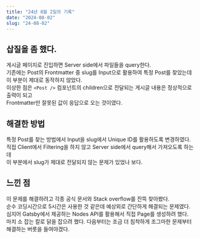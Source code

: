 ```yaml
---
title: "24년 8월 2일의 기록"
date: "2024-08-02"
slug: "24-08-02"
---
```


## 삽질을 좀 했다.
게시글 페이지로 진입하면 Server side에서 파일들을 query한다. <br />
기존에는 Post의 Frontmatter 중 slug를 Input으로 활용하여 특정 Post를 찾았는데 이 부분이 제대로 동작하지 않았다. <br />
이상한 점은 `<Post />` 컴포넌트의 children으로 전달되는 게시글 내용은 정상적으로 출력이 되고 <br />
Frontmatter만 잘못된 값이 응답으로 오는 것이였다.
<br />

## 해결한 방법
특정 Post를 찾는 방법에서 Input을 slug에서 Unique ID를 활용하도록 변경하였다. <br />
직접 Client에서 Filtering을 하지 않고 Server side에서 query해서 가져오도록 하는데 <br />
이 부분에서 slug가 제대로 전달되지 않는 문제가 있었나 보다.
<br />

## 느낀 점
이 문제를 해결하려고 각종 공식 문서와 Stack overflow를 잔뜩 찾아봤다. <br />
순수 코딩시간으로 5시간은 사용한 것 같은데 예상외로 간단하게 해결되는 문제였다. <br />
심지어 Gatsby에서 제공하는 Nodes API를 활용해서 직접 Page를 생성하려 했다. <br />
마치 소 잡는 칼로 닭을 잡으려 했다. 다음부터는 조금 더 침착하게 조그마한 문제부터 해결하는 버릇을 들여야겠다.
